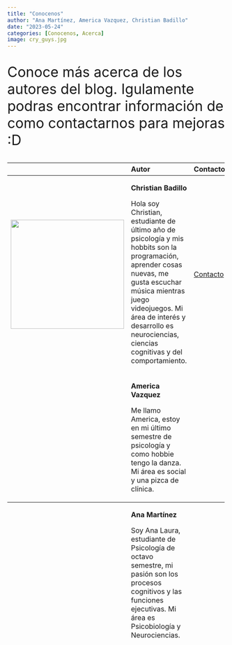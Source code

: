 ```yaml
---
title: "Conocenos"
author: "Ana Martínez, America Vazquez, Christian Badillo"
date: "2023-05-24"
categories: [Conocenos, Acerca]
image: cry_guys.jpg
---
```

<div>
<font size= "6">
<p>Conoce más acerca de los autores del blog. Igulamente podras encontrar información de como contactarnos para mejoras :D
</p>
</font>
</div>

+------------------------------------------+--------------------------+-----------------------------------------------+
|                                          | Autor                    | Contacto                                      |
+:========================================:+:=========================+===============================================+
| <center>                                 | **Christian Badillo**    | [Contacto](mailto:cris.badillo1408@gmail.com) |
|                                          |                          |                                               |
| ![](cris.jpeg){width="260" height="250"} | Hola soy Christian,      |                                               |
|                                          | estudiante de último     |                                               |
|                                          | año de psicología        |                                               |
|                                          | y mis hobbits son la     |                                               |
|                                          | programación,            |                                               |
|                                          | aprender cosas nuevas,   |                                               |
|                                          | me gusta escuchar        |                                               |
|                                          | música mientras juego    |                                               |
|                                          | videojuegos.             |                                               |
|                                          | Mi área de interés y     |                                               |
|                                          | desarrollo es            |                                               |
|                                          | neurociencias,           |                                               |
|                                          | ciencias cognitivas y    |                                               |
|                                          | del comportamiento.      |                                               |
+:========================================:+:=========================+===============================================+
|                                          | **America Vazquez**      |                                               |
|                                          |                          |                                               |
|                                          | Me llamo America,        |                                               |
|                                          | estoy en mi último       |                                               |
|                                          | semestre de              |                                               |
|                                          | psicología y como        |                                               |
|                                          | hobbie tengo la          |                                               |
|                                          | danza. Mi área es        |                                               |
|                                          | social y una pizca       |                                               |
|                                          | de clínica.              |                                               |
+:========================================:+:=========================+===============================================+
|                                          | **Ana Martínez**         |                                               |
|                                          |                          |                                               |
|                                          | Soy Ana Laura,           |                                               |
|                                          | estudiante de            |                                               |
|                                          | Psicología de            |                                               |
|                                          | octavo semestre,         |                                               |
|                                          | mi pasión son los        |                                               |
|                                          | procesos cognitivos      |                                               |
|                                          | y las funciones          |                                               |
|                                          | ejecutivas. Mi área      |                                               |
|                                          | es Psicobiología y       |                                               |
|                                          | Neurociencias.           |                                               |
+:========================================:+:=========================+===============================================+
